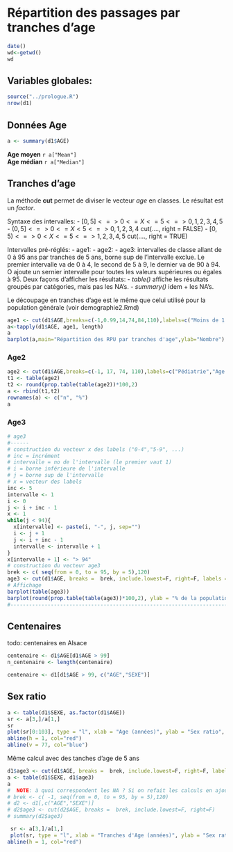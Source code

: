 Répartition des passages par tranches d'age
========================================================
```r
date()
wd<-getwd()
wd
```
Variables globales:
-------------------
```r
source("../prologue.R")
nrow(d1)
```

Données Age
-----------
```r
a <- summary(d1$AGE)
```
**Age moyen** `r a["Mean"]`  
**Age médian** `r a["Median"]`  

Tranches d'age
--------------

La méthode **cut** permet de diviser le vecteur *age* en classes. Le résultat est un *factor*.

Syntaxe des intervalles:
- $[0,5] <=> 0 <= X <= 5 <=> 0, 1, 2, 3, 4, 5$
- $(0,5] <=> 0 <= X < 5 <=> 0, 1, 2, 3, 4$  cut(...., right = FALSE)
- $[0,5) <=> 0 < X <= 5 <=> 1, 2, 3, 4, 5$  cut(...., right = TRUE)

Intervalles pré-réglés:
- age1: 
- age2: 
- age3: intervalles de classe allant de 0 à 95 ans par tranches de 5 ans, borne sup de l'intervalle exclue. Le premier intervalle va de 0 à 4, le second de 5 à 9, le dernier va de 90 à 94. O ajoute un sernier intervalle pour toutes les valeurs supérieures ou égales à 95. Deux façons d'afficher les résultats:
- *table()* affiche les résultats groupés par catégories, mais pas les NA's.
- *summary()* idem + les NA's.

Le découpage en tranches d'age est le même que celui utilisé pour la population générale (voir demographie2.Rmd)

```r

age1 <- cut(d1$AGE,breaks=c(-1,0.99,14,74,84,110),labels=c("Moins de 1 an","De 1 à 15 ans","De 15 à 75 ans","de 75 à 85 ans","Plus de 85 ans"))
a<-tapply(d1$AGE, age1, length)
a
barplot(a,main="Répartition des RPU par tranches d'age",ylab="Nombre")

```
### Age2
```r
age2 <- cut(d1$AGE,breaks=c(-1, 17, 74, 110),labels=c("Pédiatrie","Age moyen","Gériatrie"))
t1 <- table(age2)
t2 <- round(prop.table(table(age2))*100,2)
a <- rbind(t1,t2)
rownames(a) <- c("n", "%")
a
```


### Age3
```r
# age3
#------
# construction du vecteur x des labels ("0-4","5-9", ...)
# inc = incrément
# intervalle = no de l'intervalle (le premier vaut 1)
# i = borne inférieure de l'intervalle
# j = borne sup de l'intervalle
# x = vecteur des labels
inc <- 5
intervalle <- 1
i <- 0
j <- i + inc - 1
x <- 1
while(j < 94){
  x[intervalle] <- paste(i, "-", j, sep="")
  i <- j + 1
  j <- i + inc - 1
  intervalle <- intervalle + 1
}
x[intervalle + 1] <- "> 94"
# construction du vecteur age3
brek <- c( seq(from = 0, to = 95, by = 5),120)
age3 <- cut(d1$AGE, breaks =  brek, include.lowest=F, right=F, labels = x)
# Affichage
barplot(table(age3))
barplot(round(prop.table(table(age3))*100,2), ylab = "% de la population")
#-------------------------------------------------------------------------

```


Centenaires
-----------
todo: centenaires en Alsace

```r
centenaire <- d1$AGE[d1$AGE > 99]
n_centenaire <- length(centenaire)

centenaire <- d1[d1$AGE > 99, c("AGE","SEXE")]
```

Sex ratio
---------
```r
a <- table(d1$SEXE, as.factor(d1$AGE))
sr <- a[3,]/a[1,]
sr
plot(sr[0:103], type = "l", xlab = "Age (années)", ylab = "Sex ratio", las = 2)
abline(h = 1, col="red")
abline(v = 77, col="blue")
```
Même calcul avec des tanches d'age de 5 ans
```r
d1$age3 <- cut(d1$AGE, breaks =  brek, include.lowest=F, right=F, labels = x)
a <- table(d1$SEXE, d1$age3)
a
#  NOTE: à quoi correspondent les NA ? Si on refait les calculs en ajoutant une rubrique entre -1 et 0, on réduit le nomfre de NA a 10 mais on ne modifie pas le npmbre de cas par catégorie:
# brek <- c( -1, seq(from = 0, to = 95, by = 5),120)
# d2 <- d1[,c("AGE","SEXE")]
# d2$age3 <- cut(d2$AGE, breaks =  brek, include.lowest=F, right=F)
# summary(d2$age3)

 sr <- a[3,]/a[1,]
 plot(sr, type = "l", xlab = "Tranches d'Age (années)", ylab = "Sex ratio")
abline(h = 1, col="red")

```

